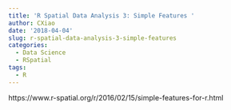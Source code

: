```yaml
---
title: 'R Spatial Data Analysis 3: Simple Features '
author: CXiao
date: '2018-04-04'
slug: r-spatial-data-analysis-3-simple-features
categories:
  - Data Science
  - RSpatial
tags: 
  - R
---
```


https://www.r-spatial.org/r/2016/02/15/simple-features-for-r.html